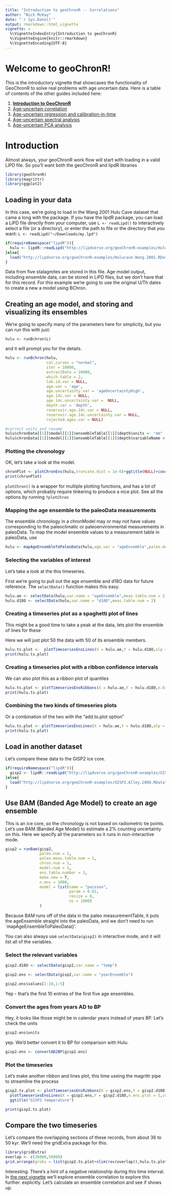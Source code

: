 ```yaml
---
title: "Introduction to geoChronR -- Correlations"
author: "Nick McKay"
date: "`r Sys.Date()`"
output: rmarkdown::html_vignette
vignette: >
  %\VignetteIndexEntry{Introduction to geoChronR}
  %\VignetteEngine{knitr::rmarkdown}
  %\VignetteEncoding{UTF-8}
---
```

  
# Welcome to geoChronR!
  
  This is the introductory vignette that showcases the functionality of GeoChronR to solve real problems with age uncertain data. Here is a table of contents of the other guides included here:
  
  1. [**Introduction to GeoChronR**](Introduction.html)
  2. [Age-uncertain correlation](correlation.html)
  3. [Age-uncertain regression and calibration-in-time](regression.html)
  4. [Age-uncertain spectral analysis](spectral.html)
  5. [Age-uncertain PCA analysis](pca.html)
  
  
# Introduction
  

Almost always, your geoChronR work flow will start with loading in a valid LiPD file. So you'll want both the geoChronR and lipdR libraries
  
```r
library(geoChronR)
library(magrittr)
library(ggplot2)
```
## Loading in your data

In this case, we're going to load in the Wang 2001 Hulu Cave dataset that came a long with the package. If you have the lipdR package, you can load a LiPD file directly from your computer, use `L <- readLipd()` to interactively select a file (or a directory), or enter the path to file or the directory that you want: `L <- readLipd("~/Downloads/my.lpd")`

```r
if(requireNamespace("lipdR")){
  hulu <- lipdR::readLipd("http://lipdverse.org/geoChronR-examples/Hulucave.Wang.2001.lpd")
}else{
  load("http://lipdverse.org/geoChronR-examples/Hulucave.Wang.2001.RData")
}
```

Data from five stalagmites are stored in this file. Age model output, including ensemble data, can be stored in LiPD files, but we don't have that for this record. For this example we're going to use the original U/Th dates to create a new a model using BChron.

## Creating an age model, and storing and visualizing its ensembles
We're going to specify many of the parameters here for simplicity, but you can run this with just:

`hulu <- runBchron(L)`

and it will prompt you for the details.

```r
hulu <- runBchron(hulu,
                  cal.curves = "normal",
                  iter = 10000,
                  extractDate = 10000,
                  which.table = 2,
                  lab.id.var = NULL,
                  age.var = 'age',
                  age.uncertainty.var = 'ageUncertaintyHigh',
                  age.14c.var = NULL,
                  age.14c.uncertainty.var =  NULL,
                  depth.var = 'depth',
                  reservoir.age.14c.var = NULL,
                  reservoir.age.14c.uncertainty.var = NULL,
                  rejected.ages.var = NULL)

#correct units and rename
hulu$chronData[[1]]$model[[1]]$ensembleTable[[1]]$depth$units <- "mm"
hulu$chronData[[1]]$model[[1]]$ensembleTable[[1]]$depth$variableName <- "position"
```

### Plotting the chronology
OK, let's take a look at the model. 
```r
chronPlot <- plotChronEns(hulu,truncate.dist = 1e-6)+ggtitle(NULL)+coord_cartesian(xlim = c(80000,30000))
print(chronPlot)
```

`plotChron()` is a wrapper for multiple plotting functions, and has a lot of options, which probably require tinkering to produce a nice plot. See all the options by running `?plotChron`

### Mapping the age ensemble to the paleoData measurements

The ensemble chronology in a chronModel may or may not have values corresponding to the paleoclimatic or paleoenvironmental measurements in paleoData. To map the model ensemble values to a measurement table in paleoData, use

```r
hulu <- mapAgeEnsembleToPaleoData(hulu,age.var = "ageEnsemble",paleo.meas.table.num = 2)
```


### Selecting the variables of interest
Let's take a look at the this timeseries.

First we're going to pull out the age ensemble and d18O data for future reference. The `selectData()` function makes this easy.

```r
hulu.ae <- selectData(hulu,var.name = "ageEnsemble",meas.table.num = 2)
hulu.d18O <- selectData(hulu,var.name = "d18O",meas.table.num = 2)
```


### Creating a timeseries plot as a spaghetti plot of lines

This might be a good time to take a peak at the data, lets plot the ensemble of lines for these

Here we will just plot 50 the data with 50 of its ensemble members.   
```r
hulu.ts.plot <-  plotTimeseriesEnsLines(X = hulu.ae,Y = hulu.d18O,alp = 0.05,n.ens.plot = 50,color = "blue")
print(hulu.ts.plot)
```

### Creating a timeseries plot with a ribbon confidence intervals

We can also plot this as a ribbon plot of quantiles

```r
hulu.ts.plot <- plotTimeseriesEnsRibbons(X = hulu.ae,Y = hulu.d18O,n.bins = 1000)+xlim(c(35000,75000))
print(hulu.ts.plot)
```

### Combining the two kinds of timeseries plots

Or a combination of the two with the "add.to.plot option"

```r
hulu.ts.plot <- plotTimeseriesEnsLines(X = hulu.ae,Y = hulu.d18O,alp = 0.1,n.ens.plot = 10,color = "red",add.to.plot = hulu.ts.plot)+ggtitle("Hulu Cave d18O")
print(hulu.ts.plot)
```

## Load in another dataset
Let's compare these data to the GISP2 ice core.

```r
if(requireNamespace("lipdR")){
  gisp2 <- lipdR::readLipd("http://lipdverse.org/geoChronR-examples/GISP2.Alley.2000.lpd")
}else{
  load("http://lipdverse.org/geoChronR-examples/GISP2.Alley.2000.RData")
}
```


## Use BAM (Banded Age Model) to create an age ensemble
This is an ice core, so the chronology is not based on radiometric tie points. Let's use BAM (Banded Age Model) to estimate a 2% counting uncertainty on this. Here we specify all the parameters so it runs in non-interactive mode. 

```r
gisp2 = runBam(gisp2,
               paleo.num = 1, 
               paleo.meas.table.num = 1,
               chron.num = 1,
               model.num = 1,
               ens.table.number = 1, 
               make.new = T,
               n.ens = 1000,
               model = list(name = "poisson",
                            param = 0.02, 
                            resize = 0, 
                            ns = 1000)
               )
```

Because BAM runs off of the data in the paleo measurementTable, it puts the ageEnsemble straight into the paleoData, and we don't need to run `mapAgeEnsembleToPaleoData()'.

You can also always use `selectData(gisp2)` in interactive mode, and it will list all of the variables. 

### Select the relevant variables

```r
gisp2.d18O <- selectData(gisp2,var.name = "temp")

gisp2.ens <- selectData(gisp2,var.name = "yearEnsemble")

gisp2.ens$values[1:10,1:5]

```

Yep - that's the first 10 entries of the first five age ensembles.

### Convert the ages from years AD to BP

Hey, it looks like those might be in calendar years instead of years BP. Let's check the units

```r
gisp2.ens$units
```
yep. We'd better convert it to BP for comparison with Hulu.

```r
gisp2.ens <- convertAD2BP(gisp2.ens)
```


### Plot the timeseries
Let's make another ribbon and lines plot, this time useing the magrittr pipe to streamline the process

```r
gisp2.ts.plot <- plotTimeseriesEnsRibbons(X = gisp2.ens,Y = gisp2.d18O,n.bins = 500) %>% 
  plotTimeseriesEnsLines(X = gisp2.ens,Y = gisp2.d18O,n.ens.plot = 5,color = "Reds",alp = .2)+
  ggtitle("GISP2 temperature")

print(gisp2.ts.plot)

```


## Compare the two timeseries
Let's compare the overlapping sections of these records, from about 36 to 50 kyr. We'll need the gridExtra package for this. 

```r
library(gridExtra)
overlap <- c(36000,50000)
grid.arrange(grobs = list(gisp2.ts.plot+xlim(rev(overlap)),hulu.ts.plot+xlim(rev(overlap))),nrow = 2)
```
Interesting. There's a hint of a negative relationship during this time interval. In [the next vignette](correlation.html) we'll explore ensemble correlation to explore this further. explicitly. Let's calculate an ensemble correlation and see if shows up.
